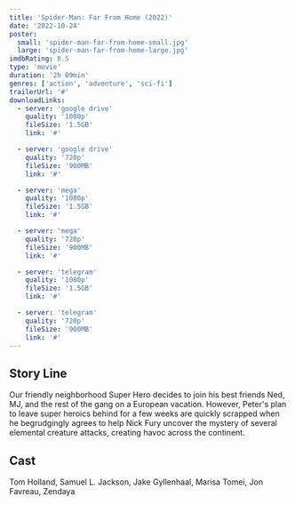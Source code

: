 ```yaml
---
title: 'Spider-Man: Far From Home (2022)'
date: '2022-10-24'
poster:
  small: 'spider-man-far-from-home-small.jpg'
  large: 'spider-man-far-from-home-large.jpg'
imdbRating: 8.5
type: 'movie'
duration: '2h 09min'
genres: ['action', 'adventure', 'sci-fi']
trailerUrl: '#'
downloadLinks:
  - server: 'google drive'
    quality: '1080p'
    fileSize: '1.5GB'
    link: '#'

  - server: 'google drive'
    quality: '720p'
    fileSize: '900MB'
    link: '#'

  - server: 'mega'
    quality: '1080p'
    fileSize: '1.5GB'
    link: '#'

  - server: 'mega'
    quality: '720p'
    fileSize: '900MB'
    link: '#'

  - server: 'telegram'
    quality: '1080p'
    fileSize: '1.5GB'
    link: '#'

  - server: 'telegram'
    quality: '720p'
    fileSize: '900MB'
    link: '#'
---
```


## Story Line

Our friendly neighborhood Super Hero decides to join his best friends Ned, MJ, and the rest of the gang on a European vacation. However, Peter's plan to leave super heroics behind for a few weeks are quickly scrapped when he begrudgingly agrees to help Nick Fury uncover the mystery of several elemental creature attacks, creating havoc across the continent.

## Cast

Tom Holland, Samuel L. Jackson, Jake Gyllenhaal, Marisa Tomei, Jon Favreau, Zendaya
